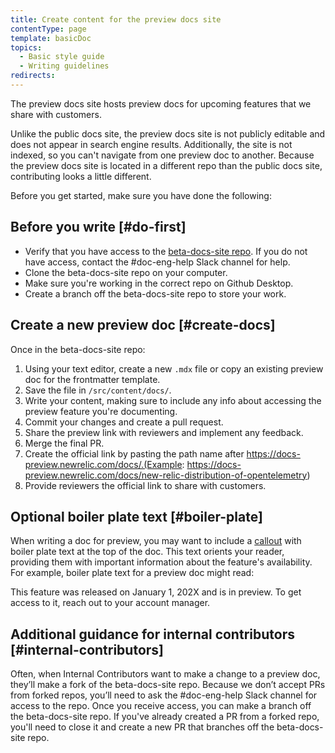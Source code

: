 ```yaml
---
title: Create content for the preview docs site
contentType: page
template: basicDoc
topics:
  - Basic style guide
  - Writing guidelines
redirects:
---
```


The preview docs site hosts preview docs for upcoming features that we share with customers.

Unlike the public docs site, the preview docs site is not publicly editable and does not appear in search engine results. Additionally, the site is not indexed, so you can't navigate from one preview doc to another. Because the preview docs site is located in a different repo than the public docs site, contributing looks a little different.

Before you get started, make sure you have done the following:

## Before you write [#do-first]

- Verify that you have access to the [beta-docs-site repo](https://github.com/newrelic/beta-docs-site). If you do not  have access, contact the #doc-eng-help Slack channel for help.
- Clone the beta-docs-site repo on your computer.
- Make sure you're working in the correct repo on Github Desktop.
- Create a branch off the beta-docs-site repo to store your work.
  
## Create a new preview doc [#create-docs]

Once in the beta-docs-site repo:

1. Using your text editor, create a new `.mdx` file or copy an existing preview doc for the frontmatter template.
2. Save the file in `/src/content/docs/`.
3. Write your content, making sure to include any info about accessing the preview feature you're documenting.
4. Commit your changes and create a pull request.
5. Share the preview link with reviewers and implement any feedback.
6. Merge the final PR.
7. Create the official link by pasting the path name after https://docs-preview.newrelic.com/docs/.(Example: https://docs-preview.newrelic.com/docs/new-relic-distribution-of-opentelemetry)
8. Provide reviewers the official link to share with customers.

## Optional boiler plate text [#boiler-plate]

When writing a doc for preview, you may want to include a [callout](/docs/style-guide/formatting/callouts/) with boiler plate text at the top of the doc. This text orients your reader, providing them with important information about the feature's availability.
For example, boiler plate text for a preview doc might read:

<Callout variant="caution" title="Preview">
  This feature was released on January 1, 202X and is in preview. To get access to it, reach out to your account manager.
</Callout>

## Additional guidance for internal contributors [#internal-contributors]

Often, when Internal Contributors want to make a change to a preview doc, they’ll make a fork of the beta-docs-site repo. Because we don’t accept PRs from forked repos, you’ll need to ask the #doc-eng-help Slack channel for access to the repo. Once you receive access, you can make a branch off the beta-docs-site repo. If you've already created a PR from a forked repo, you'll need to close it and create a new PR that branches off the beta-docs-site repo.
